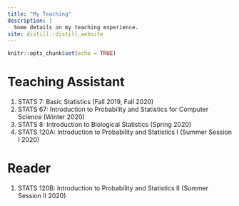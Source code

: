 ```yaml
---
title: "My Teaching"
description: |
  Some details on my teaching experience.
site: distill::distill_website
---
```


```r
knitr::opts_chunk$set(echo = TRUE)
```

# Teaching Assistant
1. STATS 7: Basic Statistics (Fall 2019, Fall 2020)
1. STATS 67: Introduction to Probability and Statistics for Computer Science (Winter 2020)
1. STATS 8: Introduction to Biological Statistics (Spring 2020)
1. STATS 120A: Introduction to Probability and Statistics I (Summer Session I 2020)


# Reader
1. STATS 120B: Introduction to Probability and Statistics II (Summer Session II 2020)